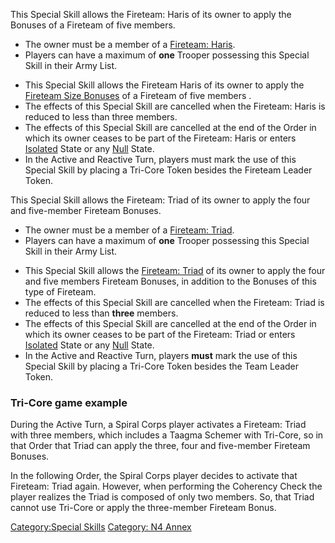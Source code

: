 {{section-special-skills}}


{{n4annex}}
{{n4list}}
{{update | March 2022}}
This Special Skill allows the {{erratahighlight}}Fireteam: Haris{{erratahighlight-end}} of its owner to apply the {{erratahighlight}}Bonuses of a Fireteam of five members{{erratahighlight-end}}.
{{skillbox |black| TRI-CORE | AUTOMATIC SKILL }}
{{skill-label | Optional }}
{{requirements}}
* The owner must be a member of a {{erratahighlight}}[[Fireteam: Haris]]{{erratahighlight-end}}.
* Players can have a maximum of '''one''' Trooper possessing this Special Skill in their Army List. 
{{effects}}
* This Special Skill allows the {{erratahighlight}}Fireteam Haris of its owner to apply the [[Fireteam Bonuses | Fireteam Size Bonuses]] of a Fireteam of five members {{erratahighlight-end}}.
* The effects of this Special Skill are cancelled when the {{erratahighlight}}Fireteam: Haris{{erratahighlight-end}} is reduced to less than three members.
* The effects of this Special Skill are cancelled at the end of the Order in which its owner ceases to be part of the {{erratahighlight}}Fireteam: Haris{{erratahighlight-end}} or enters [[Isolated]] State or any [[Null]] State.
* In the Active and Reactive Turn, players must mark the use of this Special Skill by placing a Tri-Core Token besides the {{erratahighlight}}Fireteam Leader{{erratahighlight-end}} Token.
{{update-end}}
{{original}}
This Special Skill allows the {{originalhighlight}}Fireteam: Triad{{originalhighlight-end}} of its owner to apply the {{originalhighlight}}four and five-member Fireteam Bonuses{{originalhighlight-end}}.

{{skillbox |black| TRI-CORE | AUTOMATIC SKILL }}
{{skill-label | Optional }}
{{requirements}}
* The owner must be a member of a {{originalhighlight}}[[Types_of_Fireteam#FIRETEAM:_TRIAD | Fireteam: Triad]]{{originalhighlight-end}}. 
* Players can have a maximum of '''one''' Trooper possessing this Special Skill in their Army List. 
{{effects}}
* This Special Skill allows the {{originalhighlight}}[[Fireteam: Triad]] of its owner to apply the four and five members Fireteam Bonuses, in addition to the Bonuses of this type of Fireteam{{originalhighlight-end}}.
* The effects of this Special Skill are cancelled when the {{originalhighlight}}Fireteam: Triad{{originalhighlight-end}} is reduced to less than '''three''' members.
* The effects of this Special Skill are cancelled at the end of the Order in which its owner ceases to be part of the {{originalhighlight}}Fireteam: Triad{{originalhighlight-end}} or enters [[Isolated]] State or any [[Null]] State.
* In the Active and Reactive Turn, players '''must''' mark the use of this Special Skill by placing a Tri-Core Token besides the {{originalhighlight}}Team Leader{{originalhighlight-end}} Token. 
{{original-end}}


===Tri-Core game example ===
During the Active Turn, a Spiral Corps player activates a Fireteam: Triad with three members, which includes a Taagma Schemer with Tri-Core, so in that Order that Triad can apply the three, four and five-member Fireteam Bonuses. 

In the following Order, the Spiral Corps player decides to activate that Fireteam: Triad again. However, when performing the Coherency Check the player realizes the Triad is composed of only two members. So, that Triad cannot use Tri-Core or apply the three-member Fireteam Bonus. 



{{n4end}}



[[Category:Special Skills]]
[[Category: N4 Annex]]